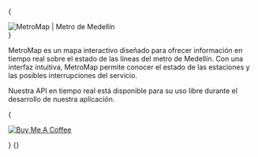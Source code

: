 
{<div className="row-metromap header"><img src="https://metromapmed.s3.amazonaws.com/assets/img/logo.png" alt="MetroMap | Metro de Medellín" /></div>}

MetroMap es un mapa interactivo diseñado para ofrecer información en tiempo real sobre el estado de las líneas del metro de Medellín. Con una interfaz intuitiva, MetroMap permite conocer el estado de las estaciones y las posibles interrupciones del servicio.

<Callout emoji="💡" type="info">
  Nuestra API en tiempo real está disponible para su uso libre durante el desarrollo de nuestra aplicación.
</Callout>

{<div className="row-metromap images nx-mt-6">
<a href="https://www.buymeacoffee.com/metromap" target="_blank">
<img src="https://www.buymeacoffee.com/assets/img/custom_images/orange_img.png" alt="Buy Me A Coffee" />
</a>
</div>}
{<LoginButton/>}
<Map />
